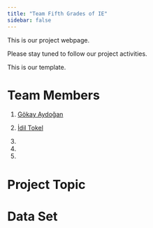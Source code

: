 ```yaml
---
title: "Team Fifth Grades of IE"
sidebar: false 
---
```


This is our project webpage.

Please stay tuned to follow our project activities.

This is our template.

# Team Members

1.  [Gökay Aydoğan](https://github.com/emu-hacettepe-analytics/emu430-fall2024-gokay-aydogan)

2.  [İdil Tokel](https://github.com/emu-hacettepe-analytics/emu430-fall2024-idiltokel)

3.  

4.  

5.  

# Project Topic

# Data Set
